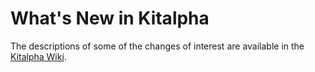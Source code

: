 
= What's New in Kitalpha =

The descriptions of some of the changes of interest are available in the [https://wiki.polarsys.org/Kitalpha/news Kitalpha Wiki].